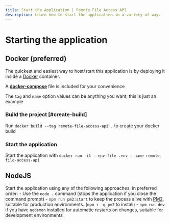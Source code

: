 ```yaml
---
title: Start the Application | Remote File Access API
description: Learn how to start the application in a variery of ways
---
```



# Starting the application

## Docker (preferred)

The quickest and easiest way to host/start this application is by deploying it inside a [Docker](https://docs.docker.com/engine/install/ "Official Docker Website") container.

<Callout>A [**docker-compose**](https://docs.docker.com/compose/ "View docker-compose documentation") file is included for your convenience</Callout>

<Callout type="info">The `tag` and `name` option values can be anything you want, this is just an example</Callout>
<Steps>

### Build the project [#create-build]

Run `docker build --tag remote-file-access-api .` to create your docker build

### Start the application

Start the application with `docker run -it --env-file .env --name remote-file-access-api`

</Steps>

## NodeJS

Start the application using any of the following approaches, in preferred order:
    - Use the `node .` command (stops the application if you close the command prompt)
    - `npm run pm2:start` to keep the process alive with [PM2](https://pm2.io/ "PM2 | Official Website"), suitable for production environments. (`npm i -g pm2` to install)
    - `npm run dev` if you have `nodemon` installed for automatic restarts on changes, suitable for development environments

